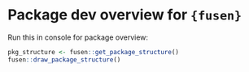 # Package dev overview for `{fusen}`

Run this in console for package overview:
```r
pkg_structure <- fusen::get_package_structure()
fusen::draw_package_structure()
```
